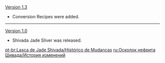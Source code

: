{{Change History/Header}}
[[Version 1.3]]
*Conversion Recipes were added.
----
[[Version 1.0]]
*Shivada Jade Sliver was released.
<noinclude>


[[pt-br:Lasca de Jade Shivada/Histórico de Mudanças]]
[[ru:Осколок нефрита Шивада/История изменений]]
</noinclude>